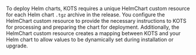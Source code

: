 To deploy Helm charts, KOTS requires a unique HelmChart custom resource for each Helm chart `.tgz` archive in the release. You configure the HelmChart custom resource to provide the necessary instructions to KOTS for processing and preparing the chart for deployment. Additionally, the HelmChart custom resource creates a mapping between KOTS and your Helm chart to allow values to be dynamically set during installation or upgrade.